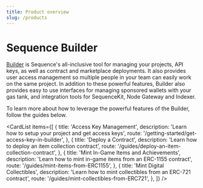 ```yaml
---
title: Product overview
slug: /products
---
```


# Sequence Builder

[Builder](https://sequence.build/) is Sequence's all-inclusive tool for managing your projects, API keys, as well as contract and marketplace deployments. It also provides user access management so multiple people in your team can easily work on the same project. In addition to these powerful features, Builder also provides easy to use interfaces for managing sponsored wallets with your gas tank, and integration tools for SequenceKit, Node Gateway and Indexer.

To learn more about how to leverage the powerful features of the Builder, follow the guides below.


<CardList items={[
  {
    title: 'Access Key Management',
    description: 'Learn how to setup your project and get access keys',
    route: '/getting-started/get-access-key-in-builder',
  },
  {
    title: 'Deploy a Contract',
    description: 'Learn how to deploy an item collection contract',
    route: '/guides/deploy-an-item-collection-contract',
  },
  {
    title: 'Mint In-Game Items and Achievements',
    description: 'Learn how to mint in-game items from an ERC-1155 contract',
    route: '/guides/mint-items-from-ERC1155',
  },
  {
    title: 'Mint Digital Collectibles',
    description: 'Learn how to mint collectibles from an ERC-721 contract',
    route: '/guides/mint-collectibles-from-ERC721',
  },
]} />

